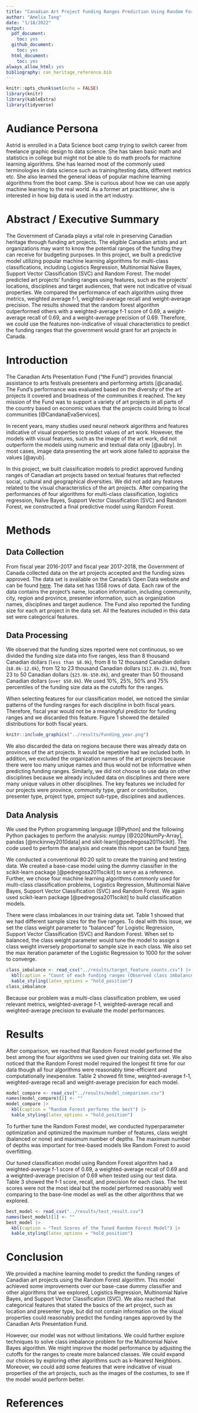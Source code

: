 ```yaml
---
title: "Canadian Art Project Funding Ranges Prediction Using Random Forest"
author: "Amelia Tang"
date: "1/18/2022"
output:
  pdf_document:
    toc: yes
  github_document:
    toc: yes
  html_document:
    toc: yes
always_allow_html: yes
bibliography: can_heritage_reference.bib
--- 
```


```r
knitr::opts_chunk$set(echo = FALSE)
library(knitr)
library(kableExtra)
library(tidyverse)
```
# Audiance Persona 
Astrid is enrolled in a Data Science boot camp trying to switch career from freelance graphic design to data science. She has taken basic math and statistics in college but might not be able to do math proofs for machine learning algorithms. She has learned most of the commonly used terminologies in data science such as training/testing data, different metrics etc. She also learned the general ideas of popular machine learning algorithms from the boot camp. She is curious about how we can use apply machine learning to the real world. As a former art practitioner, she is interested in how big data is used in the art industry.   

# Abstract / Executive Summary 

The Government of Canada plays a vital role in preserving Canadian heritage through funding art projects. The eligible Canadian artists and art organizations may want to know the potential ranges of the funding they can receive for budgeting purposes. In this project, we built a predictive model utilizing popular machine learning algorithms for multi-class classifications, including Logistics Regression, Multinomial Naïve Bayes, Support Vector Classification (SVC) and Random Forest. The model predicted art projects’ funding ranges using features, such as the projects’ locations, disciplines and target audiences, that were not indicative of visual properties. We compared the performance of each algorithm using three metrics, weighted average f-1, weighted-average recall and weight-average precision. The results showed that the random forest algorithm outperformed others with a weighted-average f-1 score of 0.69, a weight-average recall of 0.69, and a weight-average precision of 0.69.  Therefore, we could use the features non-indicative of visual characteristics to predict the funding ranges that the government would grant for art projects in Canada.      

# Introduction

The Canadian Arts Presentation Fund (“the Fund”) provides financial assistance to arts festivals presenters and performing artists [@canada]. The Fund’s performance was evaluated based on the diversity of the art projects it covered and broadness of the communities it reached. The key mission of the Fund was to support a variety of art projects in all parts of the country based on economic values that the projects could bring to local communities [@CandanaEvaServices].

In recent years, many studies used neural network algorithms and features indicative of visual properties to predict values of art work. However, the models with visual features, such as the image of the art work, did not outperform the models using numeric and textual data only [@aubry]. In most cases, image data presenting the art work alone failed to appraise the values [@ayub]. 

In this project, we built classification models to predict approved funding ranges of Canadian art projects based on textual features that reflected social, cultural and geographical diversities. We did not add any features related to the visual characteristics of the art projects. After comparing the performances of four algorithms for multi-class classification, logistics regression, Naïve Bayes, Support Vector Classification (SVC) and Random Forest, we constructed a final predictive model using Random Forest. 

# Methods
## Data Collection
From fiscal year 2016-2017 and fiscal year 2017-2018, the Government of Canada collected data on the art projects accepted and the funding sizes approved. The data set is available on the Canada’s Open Data website and can be found [here](https://open.canada.ca/data/en/dataset/92984c11-6fd4-40c4-b23c-e8832e1f4cd5). The data set has 1358 rows of data. Each raw of the data contains the project’s name, location information, including community, city, region and province, presenter information, such as organization names, disciplines and target audience. The Fund also reported the funding size for each art project in the data set. All the features included in this data set were categorical features.  

## Data Processing
We observed that the funding sizes reported were not continuous, so we divided the funding size data into five ranges, less than 8 thousand Canadian dollars (`less than $8.0k`),  from 8 to 12 thousand Canadian dollars (`$8.0k-12.0k`), from 12 to 23 thousand Canadian dollars (`$12.0k-23.0k`), from 23 to 50 Canadian dollars (`$23.0k-$50.0k`), and greater than 50 thousand Canadian dollars (`over $50.0k`). We used 10%, 25%, 50% and 75% percentiles of the funding size data as the cutoffs for the ranges. 

When selecting features for our classification model, we noticed the similar patterns of the funding ranges for each discipline in both fiscal years. Therefore, fiscal year would not be a meaningful predictor for funding ranges and we discarded this feature. Figure 1 showed the detailed distributions for both fiscal years. 

```r
knitr::include_graphics("../results/Funding_year.png")
```
We also discarded the data on regions because there was already data on provinces of the art projects. It would be repetitive had we included both. In addition, we excluded the organization names of the art projects because there were too many unique names and thus would not be informative when predicting funding ranges. Similarly, we did not choose to use data on other disciplines because we already included data on disciplines and there were many unique values in other disciplines. The key features we included for our projects were province, community type, grant or contribution, presenter type, project type, project sub-type, disciplines and audiences. 

## Data Analysis  
We used the Python programming language [@Python] and the following Python packages to perform the analysis: numpy [@2020NumPy-Array], pandas [@mckinney2010data] and sikit-learn[@pedregosa2011scikit]. The code used to perform the analysis and create this report can be found [here](https://github.com/UBC-MDS/canadian_heritage_funding).   

We conducted a conventional 80:20 split to create the training and testing data. We created a base-case model using the dummy classifier in the scikit-learn package [@pedregosa2011scikit] to serve as a reference.  Further, we chose four machine learning algorithms commonly used for multi-class classification problems, Logistics Regression, Multinomial Naïve Bayes, Support Vector Classification (SVC) and Random Forest. We again used scikit-learn package [@pedregosa2011scikit] to build classification models. 

There were class imbalances in our training data set. Table 1 showed that we had different sample sizes for the five ranges. To deal with this issue, we set the class weight parameter to “balanced” for Logistic Regression, Support Vector Classification (SVC) and Random Forest. When set to balanced, the class weight parameter would tune the model to assign a class weight inversely proportional to sample size in each class. We also set the max iteration parameter of the Logistic Regression to 1000 for the solver to converge. 

```r
class_imbalance <- read_csv("../results/target_feature_counts.csv") |>
  kbl(caption = "Count of each funding ranges (Observed class imbalances)") |>
  kable_styling(latex_options = "hold_position")
class_imbalance
```

Because our problem was a multi-class classification problem, we used relevant metrics, weighted-average f-1, weighted-average recall and weighted-average precision to evaluate the model performances. 

# Results 
After comparison, we reached that Random Forest model performed the best among the four algorithms we used given our training data set. We also noticed that the Random Forest model required the longest fit time for our data though all four algorithms were reasonably time-efficient and computationally inexpensive. Table 2 showed fit time, weighted-average f-1, weighted-average recall and weight-average precision for each model. 

```r
model_compare <- read_csv("../results/model_comparison.csv") 
names(model_compare)[1] <- ""
model_compare |>
  kbl(caption = "Random Forest performs the best") |>
  kable_styling(latex_options = "hold_position")
``` 

To further tune the Random Forest model, we conducted hyperparameter optimization and optimized the maximum number of features, class weight (balanced or none) and maximum number of depths. The maximum number of depths was important for tree-based models like Random Forest to avoid overfitting. 

Our tuned classification model using Random Forest algorithm had a weighted-average f-1 score of 0.69, a weighted-average recall of 0.69 and a weighted-average precision of 0.69 when tested using our test data. Table 3 showed the f-1 score, recall, and precision for each class. The test scores were not the most ideal but the model performed reasonably well comparing to the base-line model as well as the other algorithms that we explored. 

```r
best_model <- read_csv("../results/test_result.csv") 
names(best_model)[1] <- ""
best_model |>
  kbl(caption = "Test Scores of the Tuned Random Forest Model") |>
  kable_styling(latex_options = "hold_position")
``` 

# Conclusion

We provided a machine learning model to predict the funding ranges of Canadian art projects using the Random Forest algorithm. This model achieved some improvements over our base-case dummy classifier and other algorithms that we explored, Logistics Regression, Multinomial Naïve Bayes, and Support Vector Classification (SVC). We also reached that categorical features that stated the basics of the art project, such as location and presenter type, but did not contain information on the visual properties could reasonably predict the funding ranges approved by the Canadian Arts Presentation Fund. 

However, our model was not without limitations. We could further explore techniques to solve class imbalance problem for the Multinomial Naïve Bayes algorithm. We might improve the model performance by adjusting the cutoffs for the ranges to create more balanced classes. We could expand our choices by exploring other algorithms such as k-Nearest Neighbors. Moreover, we could add some features that were indicative of visual properties of the art projects, such as the images of the costumes, to see if the model would perform better.  

# References

